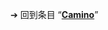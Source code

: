{{LSR|
 article = Camino
|latest_release_version = 2.1.2
|latest_release_date = {{release date and age|2012|03|14}}
}}<noinclude>
➔ 回到条目 “'''[[Camino]]'''”
[[Category:最新稳定版模板|{{SUBPAGENAME}}]]
</noinclude>
